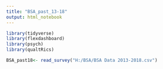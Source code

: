 ```yaml
---
title: "BSA_past_13-18"
output: html_notebook
---
```


```r
library(tidyverse)
library(flexdashboard)
library(psych)
library(qualtRics)
```

```r
BSA_past18<- read_survey("H:/BSA/BSA Data 2013-2018.csv")



```


